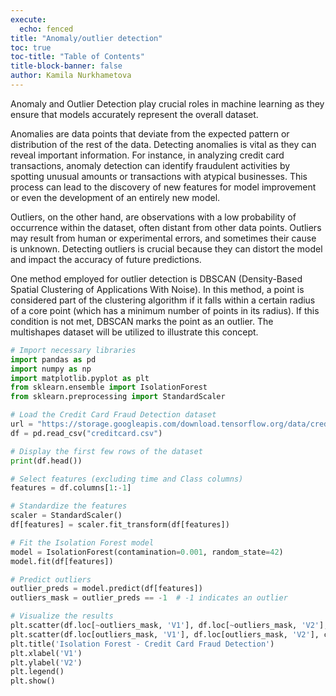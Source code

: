 ```yaml
---
execute:
  echo: fenced
title: "Anomaly/outlier detection"
toc: true
toc-title: "Table of Contents"
title-block-banner: false
author: Kamila Nurkhametova
---
```


Anomaly and Outlier Detection play crucial roles in machine learning as they ensure that models accurately represent the overall dataset.

Anomalies are data points that deviate from the expected pattern or distribution of the rest of the data. Detecting anomalies is vital as they can reveal important information. For instance, in analyzing credit card transactions, anomaly detection can identify fraudulent activities by spotting unusual amounts or transactions with atypical businesses. This process can lead to the discovery of new features for model improvement or even the development of an entirely new model.

Outliers, on the other hand, are observations with a low probability of occurrence within the dataset, often distant from other data points. Outliers may result from human or experimental errors, and sometimes their cause is unknown. Detecting outliers is crucial because they can distort the model and impact the accuracy of future predictions.

One method employed for outlier detection is DBSCAN (Density-Based Spatial Clustering of Applications With Noise). In this method, a point is considered part of the clustering algorithm if it falls within a certain radius of a core point (which has a minimum number of points in its radius). If this condition is not met, DBSCAN marks the point as an outlier. The multishapes dataset will be utilized to illustrate this concept.

```python
# Import necessary libraries
import pandas as pd
import numpy as np
import matplotlib.pyplot as plt
from sklearn.ensemble import IsolationForest
from sklearn.preprocessing import StandardScaler

# Load the Credit Card Fraud Detection dataset
url = "https://storage.googleapis.com/download.tensorflow.org/data/creditcard.csv"
df = pd.read_csv("creditcard.csv")

# Display the first few rows of the dataset
print(df.head())

# Select features (excluding time and Class columns)
features = df.columns[1:-1]

# Standardize the features
scaler = StandardScaler()
df[features] = scaler.fit_transform(df[features])

# Fit the Isolation Forest model
model = IsolationForest(contamination=0.001, random_state=42)
model.fit(df[features])

# Predict outliers
outlier_preds = model.predict(df[features])
outliers_mask = outlier_preds == -1  # -1 indicates an outlier

# Visualize the results
plt.scatter(df.loc[~outliers_mask, 'V1'], df.loc[~outliers_mask, 'V2'], color='blue', label='Normal')
plt.scatter(df.loc[outliers_mask, 'V1'], df.loc[outliers_mask, 'V2'], color='red', label='Outlier')
plt.title('Isolation Forest - Credit Card Fraud Detection')
plt.xlabel('V1')
plt.ylabel('V2')
plt.legend()
plt.show()


```